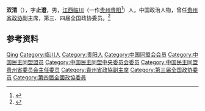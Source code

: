 {{Otheruses|other=名为双清的其他事物|双清}}

'''双清'''（{{bd|1890年||1970年}}），字'''止澄'''，男，[[江西|江西]][[临川|临川]]（一作[[贵州|贵州]][[贵阳|贵阳]]<ref>{{Cite book|title=贵州百科全书|author=孙淦, 庹文升, 何仁仲主编|publisher=中国大百科全书出版社|year=2005|isbn=9787500074069|location=贵阳|pages=}}</ref>）人，中国政治人物，曾任[[贵州省政协|贵州省政协]]副主席，第三、四届全国政协委员。<ref>{{Cite book|title=20世纪中华人物名字号辞典|author=周家珍编著|publisher=法律出版社|year=2000|isbn=9787503628320|location=北京|pages=}}</ref>

== 参考资料 ==
{{reflist}}

{{中国人物小作品}}

{{Authority control}}
{{DEFAULTSORT:Shuang双}}
[[Category:双姓|Qing]]
[[Category:临川人|Category:临川人]]
[[Category:贵阳人|Category:贵阳人]]
[[Category:中国同盟会会员|Category:中国同盟会会员]]
[[Category:中国民主同盟盟员|Category:中国民主同盟盟员]]
[[Category:中国民主同盟中央委员会委员|Category:中国民主同盟中央委员会委员]]
[[Category:中国民主同盟贵州省委员会主任委员|Category:中国民主同盟贵州省委员会主任委员]]
[[Category:貴州省政協副主席|Category:貴州省政協副主席]]
[[Category:第三届全国政协委员|Category:第三届全国政协委员]]
[[Category:第四屆全國政協委員|Category:第四屆全國政協委員]]